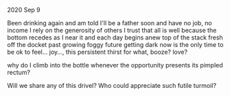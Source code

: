 2020 Sep 9

Been drinking again
and am told I'll be a father soon
and have no job, no income
I rely on the generosity of others
I trust that all is well
because the bottom recedes as I near it
and each day begins anew
top of the stack
fresh off the docket
past growing foggy
future getting dark
now is the only time
to be ok
to feel…
joy…,
this persistent thirst for
what, booze? love?

why do I climb into the bottle
whenever the opportunity presents
its pimpled rectum?

Will we share any of this drivel? Who could appreciate such futile turmoil?
